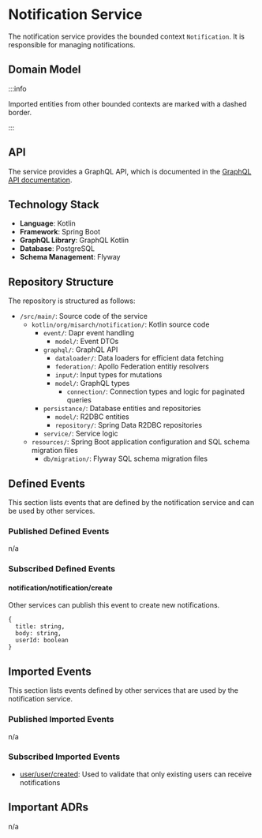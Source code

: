 
# Notification Service

The notification service provides the bounded context `Notification`.
It is responsible for managing notifications.

## Domain Model

<CustomImage path="/renderedDiagrams/notificationDomainModel" width="320" height="187.25" />

:::info

Imported entities from other bounded contexts are marked with a dashed border.

:::

## API

The service provides a GraphQL API, which is documented in the [GraphQL API documentation](/docs/graphql/notification).

## Technology Stack

- **Language**: Kotlin
- **Framework**: Spring Boot
- **GraphQL Library**: GraphQL Kotlin
- **Database**: PostgreSQL
- **Schema Management**: Flyway

## Repository Structure

The repository is structured as follows:

<div className="repository-structure" >

- `/src/main/`: Source code of the service
  - `kotlin/org/misarch/notification/`: Kotlin source code
    - `event/`: Dapr event handling
      - `model/`: Event DTOs
    - `graphql/`: GraphQL API
      - `dataloader/`: Data loaders for efficient data fetching
      - `federation/`: Apollo Federation entitiy resolvers
      - `input/`: Input types for mutations
      - `model/`: GraphQL types
        - `connection/`: Connection types and logic for paginated queries
    - `persistance/`: Database entities and repositories
      - `model/`: R2DBC entities
      - `repository/`: Spring Data R2DBC repositories
    - `service/`: Service logic
  - `resources/`: Spring Boot application configuration and SQL schema migration files
    - `db/migration/`: Flyway SQL schema migration files

</div>

## Defined Events

This section lists events that are defined by the notification service and can be used by other services.

### Published Defined Events

n/a

### Subscribed Defined Events

#### notification/notification/create

Other services can publish this event to create new notifications.

```tsx
{
  title: string,
  body: string,
  userId: boolean
}
```

## Imported Events

This section lists events defined by other services that are used by the notification service.

### Published Imported Events

n/a

### Subscribed Imported Events

- [user/user/created](/docs/docs/dev-manuals/services/user#userusercreated): Used to validate that only existing users can receive notifications

## Important ADRs

n/a
